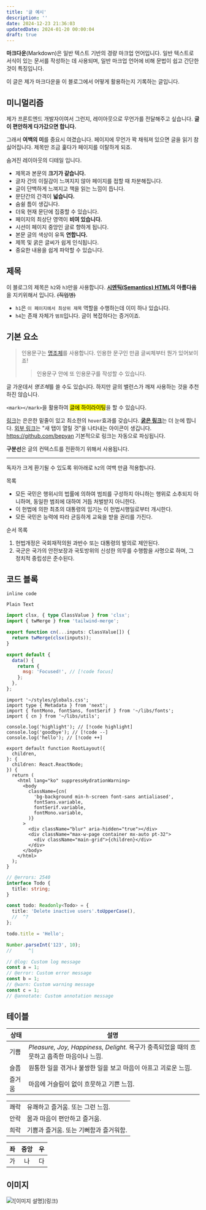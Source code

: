 ```yaml
---
title: '글 예시'
description: ''
date: 2024-12-23 21:36:03
updatedDate: 2024-01-20 00:00:04
draft: true
---
```


**마크다운**(Markdown)은 일반 텍스트 기반의 경량 마크업 언어입니다. 일반 텍스트로 서식이 있는 문서를 작성하는 데 사용되며, 일반 마크업 언어에 비해 문법이 쉽고 간단한 것이 특징입니다.

이 글은 제가 마크다운을 이 블로그에서 어떻게 활용하는지 기록하는 글입니다.

## 미니멀리즘

제가 프론트엔드 개발자이여서 그런지, 레이아웃으로 무언가를 전달해주고 싶습니다.
**글이 편안하게 다가갔으면 합니다.**

그래서 **여백의 미**를 중요시 여겼습니다.
페이지에 무언가 꽉 채워져 있으면 글을 읽기 참 싫어집니다. 제목만 조금 훑다가 페이지를 이탈하게 되죠.

숨겨진 레이아웃의 디테일 입니다.

- 제목과 본문의 **크기가 같습니다.**
- 글자 간의 이질감이 느껴지지 않아 페이지를 접할 때 차분해집니다.
- 글이 단백하게 느껴지고 책을 읽는 느낌이 듭니다.
- 문단간의 간격이 **넓습니다.**
- 숨쉴 틈이 생깁니다.
- 더욱 현재 문단에 집중할 수 있습니다.
- 페이지의 최상단 영역이 **비여 있습니다.**
- 시선이 페이지 중앙인 글로 향하게 됩니다.
- 본문 글의 색상이 유독 **연합니다.**
- 제목 및 굵은 글씨가 쉽게 인식됩니다.
- 중요한 내용을 쉽게 파악할 수 있습니다.

## 제목

이 블로그의 제목은 `h2`와 `h3`만을 사용합니다.
**[시멘틱(Semantics) HTML](https://developer.mozilla.org/docs/Glossary/Semantics)의 아름다움**을 지키위해서 입니다. ~~(직업병)~~

- `h1`은 `이 페이지에서 최상위 제목` 역할을 수행하는데 이미 하나 있습니다.
- `h4`는 존재 자체가 `범죄`입니다. 글이 복잡하다는 증거이죠.

## 기본 요소

> 인용문구는 [명조체](https://ko.wikipedia.org/wiki/%EB%AA%85%EC%A1%B0%EC%B2%B4)를 사용합니다.
> 인용한 문구인 만큼 글씨체부터 뭔가 있어보이죠!
>
> > 인용문구 안에 또 인용문구를 작성할 수 있습니다.

글 가운데서 *명조체*를 쓸 수도 있습니다.
하지만 글의 밸런스가 깨져 사용하는 것을 추천하진 않습니다.

`<mark></mark>`을 활용하여 <mark>글에 하이라이팅</mark>을 할 수 있습니다.

[링크](/)는 은은한 밑줄이 있고 최소한의 `hover`효과를 갖습니다.
[**굵은 링크**](/)는 더 눈에 띕니다.
[외부 링크](https://bepyan.me/)는 "새 탭이 열릴 것"을 나타내는 아이콘이 생깁니다.
https://github.com/bepyan 기본적으로 링크는 자동으로 파싱됩니다.

**구분선**은 글의 컨텍스트를 전환하기 위해서 사용됩니다.

---

독자가 크게 환기될 수 있도록 위아래로 `h2`의 여백 만큼 적용합니다.

목록

- 모든 국민은 행위시의 법률에 의하여 범죄를 구성하지 아니하는 행위로 소추되지 아니하며, 동일한 범죄에 대하여 거듭 처벌받지 아니한다.
- 이 헌법에 의한 최초의 대통령의 임기는 이 헌법시행일로부터 개시한다.
- 모든 국민은 능력에 따라 균등하게 교육을 받을 권리를 가진다.

순서 목록

1. 헌법개정은 국회재적의원 과반수 또는 대통령의 발의로 제안된다.
2. 국군은 국가의 안전보장과 국토방위의 신성한 의무를 수행함을 사명으로 하며, 그 정치적 중립성은 준수된다.

## 코드 블록

`inline code`

```
Plain Text
```

```ts twoslash
import clsx, { type ClassValue } from 'clsx';
import { twMerge } from 'tailwind-merge';

export function cn(...inputs: ClassValue[]) {
  return twMerge(clsx(inputs));
}
```

```js
export default {
  data() {
    return {
      msg: 'Focused!', // [!code focus]
    };
  },
};
```

```tsx line-numbers title="layout.tsx" caption="코드 상하단에 설명 문구를 작성할 수 있습니다." /fontMono/ /fontSans/ /fontSerif/
import '~/styles/globals.css';
import type { Metadata } from 'next';
import { fontMono, fontSans, fontSerif } from '~/libs/fonts';
import { cn } from '~/libs/utils';

console.log('highlight'); // [!code highlight]
console.log('goodbye'); // [!code --]
console.log('hello'); // [!code ++]

export default function RootLayout({
  children,
}: {
  children: React.ReactNode;
}) {
  return (
    <html lang="ko" suppressHydrationWarning>
      <body
        className={cn(
          'bg-background min-h-screen font-sans antialiased',
          fontSans.variable,
          fontSerif.variable,
          fontMono.variable,
        )}
      >
        <div className="blur" aria-hidden="true"></div>
        <div className="max-w-page container mx-auto pt-32">
          <div className="main-grid">{children}</div>
        </div>
      </body>
    </html>
  );
}
```

```ts twoslash
// @errors: 2540
interface Todo {
  title: string;
}

const todo: Readonly<Todo> = {
  title: 'Delete inactive users'.toUpperCase(),
  //  ^?
};

todo.title = 'Hello';

Number.parseInt('123', 10);
//      ^|

// @log: Custom log message
const a = 1;
// @error: Custom error message
const b = 1;
// @warn: Custom warning message
const c = 1;
// @annotate: Custom annotation message
```

## 테이블

| 상태   | 설명                                                                                       |
| ------ | ------------------------------------------------------------------------------------------ |
| 기쁨   | _Pleasure, Joy, Happiness, Delight._ 욕구가 충족되었을 때의 흐뭇하고 흡족한 마음이나 느낌. |
| 슬픔   | 원통한 일을 겪거나 불쌍한 일을 보고 마음이 아프고 괴로운 느낌.                             |
| 즐거움 | 마음에 거슬림이 없이 흐뭇하고 기쁜 느낌.                                                   |

|      |                                        |
| ---- | -------------------------------------- |
| 쾌락 | 유쾌하고 즐거움. 또는 그런 느낌.       |
| 안락 | 몸과 마음이 편안하고 즐거움.           |
| 희락 | 기쁨과 즐거움. 또는 기뻐함과 즐거워함. |

| 좌  | 중앙 |  우 |
| --- | :--: | --: |
| 가  |  나  |  다 |

## 이미지

![`![이미지 설명](링크)`](https://images.pexels.com/photos/262508/pexels-photo-262508.jpeg?cs=srgb&dl=pexels-pixabay-262508.jpg&fm=jpg)
